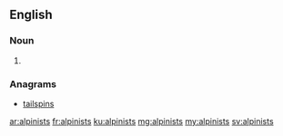 ==English==

===Noun===
{{head|en|plural}}

# {{plural of|alpinist|lang=en|nocat=1}}

===Anagrams===
* [[tailspins#English|tailspins]]

[[ar:alpinists]]
[[fr:alpinists]]
[[ku:alpinists]]
[[mg:alpinists]]
[[my:alpinists]]
[[sv:alpinists]]